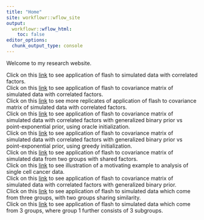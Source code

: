```yaml
---
title: "Home"
site: workflowr::wflow_site
output:
  workflowr::wflow_html:
    toc: false
editor_options:
  chunk_output_type: console
---
```


Welcome to my research website.

Click on this [link](simulations2.html) to see application of flash to simulated data with correlated factors.  <br /> 
Click on this [link](simulations3_update.html) to see application of flash to covariance matrix of simulated data with correlated factors. <br />
Click on this [link](simulations3_more.html) to see more replicates of application of flash to covariance matrix of simulated data with correlated factors. <br /> 
Click on this [link](simulations3_binary_general.html) to see application of flash to covariance matrix of simulated data with correlated factors with generalized binary prior vs point-exponential prior, using oracle initialization. <br /> 
Click on this [link](simulations3_binary_general_more.html) to see application of flash to covariance matrix of simulated data with correlated factors with generalized binary prior vs point-exponential prior, using greedy initialization. <br /> 
Click on this [link](twogroup.html) to see application of flash to covariance matrix of simulated data from two groups with shared factors. <br /> 
Click on this [link](presentation.html) to see illustration of a motivating example to analysis of single cell cancer data.  <br /> 
Click on this [link](simulations3_general_binary_normalmix.html) to see application of flash to covariance matrix of simulated data with correlated factors with generalized binary prior. <br /> 
Click on this [link](setting1.html) to see application of flash to simulated data which come from three groups, with two groups sharing similarity. <br /> 
Click on this [link](setting2.html) to see application of flash to simulated data which come from 3 groups, where group 1 further consists of 3 subgroups. <br /> 